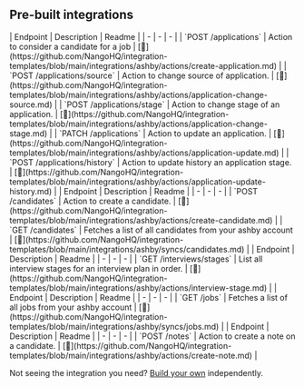 
## Pre-built integrations

<AccordionGroup>


<Accordion title="Applications">
| Endpoint | Description | Readme |
| - | - | - |
| `POST /applications` | Action to consider a candidate for a job | [🔗](https://github.com/NangoHQ/integration-templates/blob/main/integrations/ashby/actions/create-application.md) |
| `POST /applications/source` | Action to change source of application. | [🔗](https://github.com/NangoHQ/integration-templates/blob/main/integrations/ashby/actions/application-change-source.md) |
| `POST /applications/stage` | Action to change stage of an application. | [🔗](https://github.com/NangoHQ/integration-templates/blob/main/integrations/ashby/actions/application-change-stage.md) |
| `PATCH /applications` | Action to update an application. | [🔗](https://github.com/NangoHQ/integration-templates/blob/main/integrations/ashby/actions/application-update.md) |
| `POST /applications/history` | Action to update history an application stage. | [🔗](https://github.com/NangoHQ/integration-templates/blob/main/integrations/ashby/actions/application-update-history.md) |
</Accordion>


<Accordion title="Candidates">
| Endpoint | Description | Readme |
| - | - | - |
| `POST /candidates` | Action to create a candidate. | [🔗](https://github.com/NangoHQ/integration-templates/blob/main/integrations/ashby/actions/create-candidate.md) |
| `GET /candidates` | Fetches a list of all candidates from your ashby account | [🔗](https://github.com/NangoHQ/integration-templates/blob/main/integrations/ashby/syncs/candidates.md) |
</Accordion>


<Accordion title="Interviews">
| Endpoint | Description | Readme |
| - | - | - |
| `GET /interviews/stages` | List all interview stages for an interview plan in order. | [🔗](https://github.com/NangoHQ/integration-templates/blob/main/integrations/ashby/actions/interview-stage.md) |
</Accordion>


<Accordion title="Jobs">
| Endpoint | Description | Readme |
| - | - | - |
| `GET /jobs` | Fetches a list of all jobs from your ashby account | [🔗](https://github.com/NangoHQ/integration-templates/blob/main/integrations/ashby/syncs/jobs.md) |
</Accordion>


<Accordion title="Notes">
| Endpoint | Description | Readme |
| - | - | - |
| `POST /notes` | Action to create a note on a candidate. | [🔗](https://github.com/NangoHQ/integration-templates/blob/main/integrations/ashby/actions/create-note.md) |
</Accordion>

</AccordionGroup>

<Tip>Not seeing the integration you need? [Build your own](https://nango.dev/docs/guides/platform/functions) independently.</Tip>
